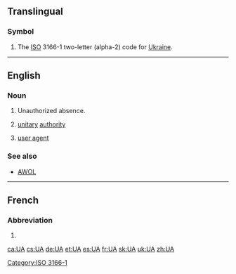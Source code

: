 {{also|Appendix:Variations of "ua"}}
==Translingual==

===Symbol===
{{head|mul|symbol}}
# The [[ISO]] 3166-1 two-letter (alpha-2) code for [[Ukraine]].

[[Category:ISO 3166-1]]

----

==English==

===Noun===
{{en-noun}}

# {{label|en|military}} Unauthorized absence.
# {{lb|en|UK|government}} [[unitary]] [[authority]]
# {{lb|en|computing}} [[user agent]]

===See also===
* [[AWOL]]

----

==French==

===Abbreviation===
{{rfc-header|Abbreviation}}
{{head|fr|abbreviation}}
# {{abbreviation of|lang=fr|unité astronomique}}

[[ca:UA]]
[[cs:UA]]
[[de:UA]]
[[et:UA]]
[[es:UA]]
[[fr:UA]]
[[sk:UA]]
[[uk:UA]]
[[zh:UA]]
